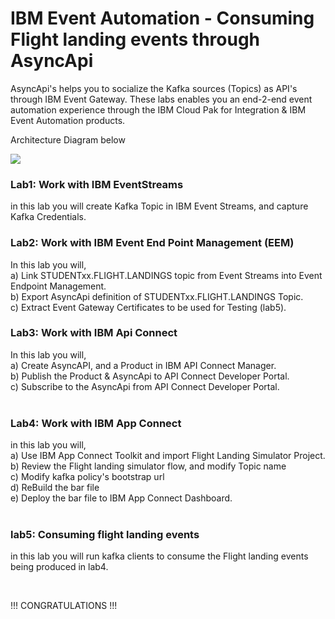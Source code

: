 
# IBM Event Automation - Consuming Flight landing events through AsyncApi

AsyncApi's helps you to socialize the Kafka sources (Topics) as API's through IBM Event Gateway. These labs enables you an end-2-end event automation experience through the IBM Cloud Pak for Integration & IBM Event Automation products.

Architecture Diagram below <br/>

![](./eem-component-diagram.png)

### Lab1: Work with IBM EventStreams
in this lab you will create Kafka Topic in IBM Event Streams, and capture Kafka Credentials.<br/>

### Lab2: Work with IBM Event End Point Management (EEM)
In this lab you will,<br/>
a) Link STUDENTxx.FLIGHT.LANDINGS topic from Event Streams into Event Endpoint Management. <br/>
b) Export AsyncApi definition of STUDENTxx.FLIGHT.LANDINGS Topic. <br/>
c) Extract Event Gateway Certificates to be used for Testing (lab5).<br/>

### Lab3: Work with IBM Api Connect
In this lab you will,<br/>
a) Create AsyncAPI, and a Product in IBM API Connect Manager. <br/> 
b) Publish the Product & AsyncApi to API Connect Developer Portal.<br/>
c) Subscribe to the AsyncApi from API Connect Developer Portal. <br/>
<br/>

### Lab4: Work with IBM App Connect
in this lab you will, <br/>
a) Use IBM App Connect Toolkit and import Flight Landing Simulator Project.<br/>
b) Review the Flight landing simulator flow, and modify Topic name <br/>
c) Modify kafka policy's bootstrap url <br/>
d) ReBuild the bar file <br/>
e) Deploy the bar file to IBM App Connect Dashboard. <br/>
<br/>

### lab5: Consuming flight landing events
in this lab you will run kafka clients to consume the Flight landing events being produced in lab4. <br/>


<br/>

!!! CONGRATULATIONS !!!